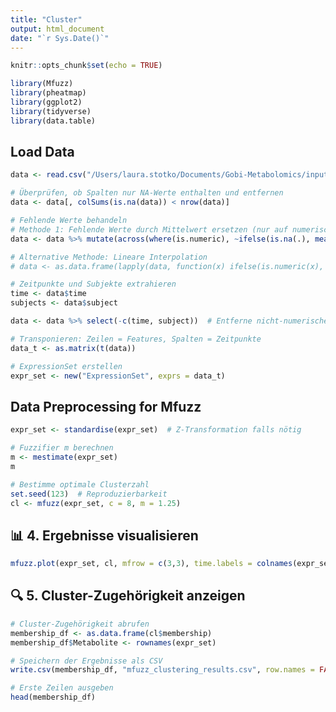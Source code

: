 ```yaml
---
title: "Cluster"
output: html_document
date: "`r Sys.Date()`"
---
```


```r
knitr::opts_chunk$set(echo = TRUE)
```


```r
library(Mfuzz)
library(pheatmap)
library(ggplot2)
library(tidyverse)
library(data.table)
```

## Load Data
```r
data <- read.csv("/Users/laura.stotko/Documents/Gobi-Metabolomics/input/raw/humet_data_zscore_none_subjects15_tp57.csv")

# Überprüfen, ob Spalten nur NA-Werte enthalten und entfernen
data <- data[, colSums(is.na(data)) < nrow(data)]

# Fehlende Werte behandeln
# Methode 1: Fehlende Werte durch Mittelwert ersetzen (nur auf numerische Spalten anwenden)
data <- data %>% mutate(across(where(is.numeric), ~ifelse(is.na(.), mean(., na.rm = TRUE), .)))

# Alternative Methode: Lineare Interpolation
# data <- as.data.frame(lapply(data, function(x) ifelse(is.numeric(x), na.approx(x, na.rm = FALSE), x)))

# Zeitpunkte und Subjekte extrahieren
time <- data$time
subjects <- data$subject

data <- data %>% select(-c(time, subject))  # Entferne nicht-numerische Spalten

# Transponieren: Zeilen = Features, Spalten = Zeitpunkte
data_t <- as.matrix(t(data))

# ExpressionSet erstellen
expr_set <- new("ExpressionSet", exprs = data_t)
```

## Data Preprocessing for Mfuzz
```r
expr_set <- standardise(expr_set)  # Z-Transformation falls nötig
```

```r
# Fuzzifier m berechnen
m <- mestimate(expr_set)
m

# Bestimme optimale Clusterzahl
set.seed(123)  # Reproduzierbarkeit
cl <- mfuzz(expr_set, c = 8, m = 1.25)
```

## 📊 **4. Ergebnisse visualisieren**

```r
mfuzz.plot(expr_set, cl, mfrow = c(3,3), time.labels = colnames(expr_set))
```

## 🔍 **5. Cluster-Zugehörigkeit anzeigen**

```r
# Cluster-Zugehörigkeit abrufen
membership_df <- as.data.frame(cl$membership)
membership_df$Metabolite <- rownames(expr_set)

# Speichern der Ergebnisse als CSV
write.csv(membership_df, "mfuzz_clustering_results.csv", row.names = FALSE)

# Erste Zeilen ausgeben
head(membership_df)
```
